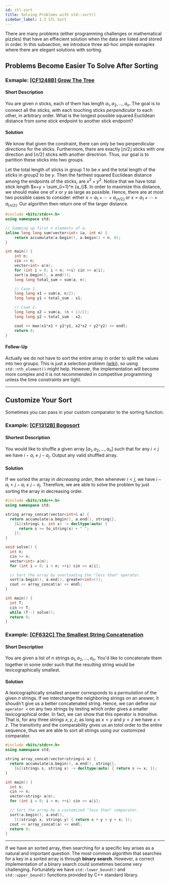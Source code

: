 ---
id: stl-sort
title: Solving Problems with std::sort()
sidebar_label: 1.2 STL Sort
---

There are many problems (either programming challenges or mathematical pizzles) that have an effiecient solution when the data are listed and stored in order. In this subsection, we introduce three ad-hoc simple exmaples where there are elegant solutions with sorting.

## Problems Become Easier To Solve After Sorting

### Exmaple: [[CF1248B] Grow The Tree](https://codeforces.com/problemset/problem/1248/B)

#### Short Description

You are given $n$ sticks, each of them has length $a_1, a_2, \ldots, a_n$. The goal is to connect all the sticks, with each touching sticks _perpendicular_ to each other, in arbitrary order. What is the longest possible squared Euclidean distance from some stick endpoint to another stick endpoint?

#### Solution

We know that given the constraint, there can only be two perpendicular _directions_ for the sticks. Furthermore, there are exactly $\lfloor n/2\rfloor$ sticks with one direction and $\lceil n/2\rceil$ sticks with another directrion. Thus, our goal is to partition these sticks into two groups.

Let the total length of sticks in group 1 to be $x$ and the total length of the sticks in group2 to be $y$. Then the farthest squared Euclidean distance among the endpoints of the sticks, are ${x^2+y^2}$. Notice that we have total stick length $x+y = \sum_{i=1}^n {a_i}$. In order to maximize this distance, we should make one of $x$ or $y$ as large as possible. Hence, there are at most two possible cases to consider: either $x=a_1+\cdots + a_{\lfloor n/2\rfloor}$ or $x=a_1+\cdots+a_{\lceil n/2\rceil}$. Our algorithm then return one of the larger distance.

```cpp
#include <bits/stdc++.h>
using namespace std;

// Summing up first n elements of a.
inline long long sum(vector<int> &a, int n) {
    return accumulate(a.begin(), a.begin() + n, 0);
}

int main() {
    int n;
    cin >> n;
    vector<int> a(n);
    for (int i = 0; i < n; ++i) cin >> a[i];
    sort(a.begin(), a.end());
    long long total_sum = sum(a, n);

    // Case 1.
    long long x1 = sum(a, n/2);
    long long y1 = total_sum - x1;

    // Case 2.
    long long x2 = sum(a, (n + 1)/2);
    long long y2 = total_sum - x2;

    cout << max(x1*x1 + y1*y1, x2*x2 + y2*y2) << endl;
    return 0;
}
```

#### Follow-Up

Actually we do not have to sort the entire array in order to split the values into two groups.
This is just a selection problem ([wiki](https://en.wikipedia.org/wiki/Selection_algorithm)), so using `std::nth_element()` might help. However, the implementation will become more complex and it is not recommended in competitive programming unless the time constraints are tight.

---

## Customize Your Sort

Sometimes you can pass in your custom comparator to the sorting function.

### Example: [[CF1312B] Bogosort](https://codeforces.com/problemset/problem/1312/B)

#### Shortest Description

You would like to shuffle a given array $[a_1, a_2, \ldots, a_n]$ such that for any $i < j$ we have $i-a_i \neq j-a_j$. Output any valid shuffled array.

#### Solution

If we sorted the array in _decreasing order_, then whenever $i < j$, we have $i-a_i < j-a_i \le j-a_j$. Therefore, we are able to solve the problem by just sorting the array in decreasing order.

```cpp {18}
#include <bits/stdc++.h>
using namespace std;

string array_concat(vector<int>& a) {
  return accumulate(a.begin(), a.end(), string{},
    [&](string& s, int x) -> decltype(auto) {
      return s += to_string(x) + " ";
    });
}

void solve() {
  int n;
  cin >> n;
  vector<int> a(n);
  for (int i = 0; i < n; ++i) cin >> a[i];

  // Sort the array by overloading the "less than" operator.
  sort(a.begin(), a.end(), greater<int>());
  cout << array_concat(a) << endl;
}

int main() {
  int T;
  cin >> T;
  while (T--) solve();
  return 0;
}
```



### Example: [[CF632C] The Smallest String Concatenation](https://codeforces.com/problemset/problem/632/C)

#### Short Description

You are given a list of $n$ strings $a_1, a_2, \ldots, a_n$. You'd like to concatenate them together in some order such that the resulting string would be lexicographically smallest.

#### Solution

A lexicographically smallest answer corresponds to a _permutation_ of the given $n$ strings.
If we interchange the neighboring strings on an answer, it shoudn't give us a better concatenated string.
Hence, we can define our `operator <` on any two strings by testing which order gives a smaller lexicographical order. In fact, we can show that this operator is _transitive_. That is, for any three strings $x, y, z$, as long as $x< y$ and $y< z$ we have $x < z$. The transitivity and the comparability gives us an totol order to the entire sequence, thus we are able to sort all strings using our customized comparator.

```cpp {17}
#include <bits/stdc++.h>
using namespace std;

string array_concat(vector<string>& a) {
  return accumulate(a.begin(), a.end(), string{},
    [&](string& s, string x) -> decltype(auto) { return s += x; });
}

int main() {
  int n;
  cin >> n;
  vector<string> a(n);
  for (int i = 0; i < n; ++i) cin >> a[i];

  // Sort the array by a customized "less than" comparator.
  sort(a.begin(), a.end(),
    [](string& x, string& y) { return x + y < y + x; });
  cout << array_concat(a) << endl;
  return 0;
}
```

---

If we have an sorted array, then searching for a specific key arises as a natural and important question. The most common algorithm that searches for a key in a sorted array is through **binary search**.
However, a correct implementation of a binary search could sometimes become very challenging. Fortunately we have `std::lower_bound()` and `std::upper_bound()` functions provided by C++ standard library.
